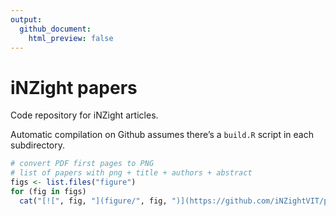 ```yaml
---
output:
  github_document:
    html_preview: false
---
```


# iNZight papers

Code repository for iNZight articles.

Automatic compilation on Github assumes there's a `build.R` script in each subdirectory.


```r
# convert PDF first pages to PNG
# list of papers with png + title + authors + abstract
figs <- list.files("figure")
for (fig in figs)
  cat("[![", fig, "](figure/", fig, ")](https://github.com/iNZightVIT/papers/raw/main/", tools::file_path_sans_ext(fig), "/index.pdf)\n", sep = "")
```
